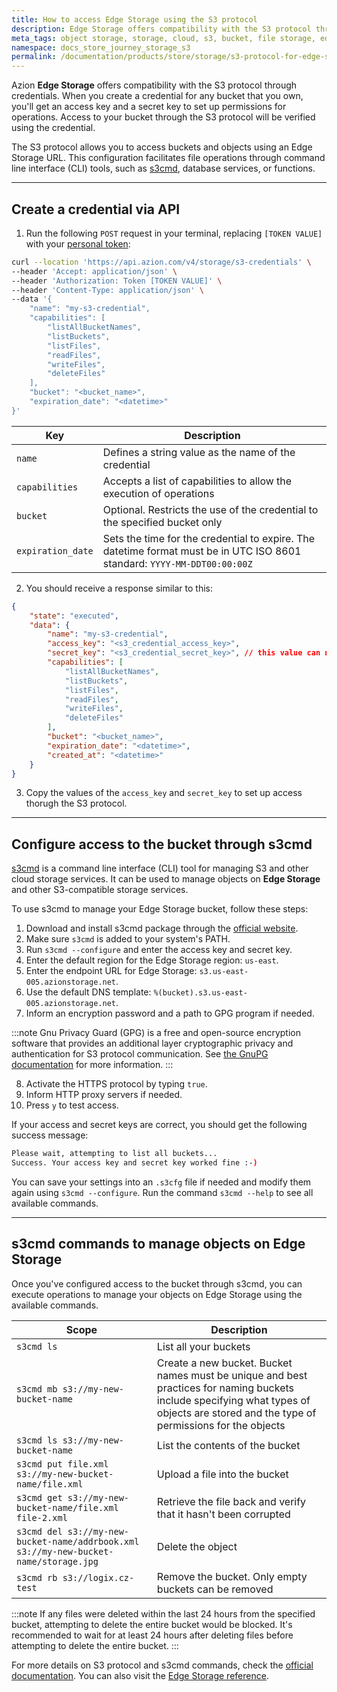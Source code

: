 ```yaml
---
title: How to access Edge Storage using the S3 protocol
description: Edge Storage offers compatibility with the S3 protocol through credentials. Generate an access key and a secret key for any bucket that you own to allow specific operations for each access verified with the credential.
meta_tags: object storage, storage, cloud, s3, bucket, file storage, edge storage, s3 protocol
namespace: docs_store_journey_storage_s3
permalink: /documentation/products/store/storage/s3-protocol-for-edge-storage/
---
```


Azion **Edge Storage** offers compatibility with the S3 protocol through credentials. When you create a credential for any bucket that you own, you'll get an access key and a secret key to set up permissions for operations. Access to your bucket through the S3 protocol will be verified using the credential.

The S3 protocol allows you to access buckets and objects using an Edge Storage URL. This configuration facilitates file operations through command line interface (CLI) tools, such as [s3cmd](https://s3cmd.org), database services, or functions.

---

## Create a credential via API

1. Run the following `POST` request in your terminal, replacing `[TOKEN VALUE]` with your [personal token](/en/documentation/products/guides/personal-tokens/):

```bash
curl --location 'https://api.azion.com/v4/storage/s3-credentials' \
--header 'Accept: application/json' \
--header 'Authorization: Token [TOKEN VALUE]' \
--header 'Content-Type: application/json' \
--data '{
    "name": "my-s3-credential",
    "capabilities": [
        "listAllBucketNames",
        "listBuckets",
        "listFiles",
        "readFiles",
        "writeFiles",
        "deleteFiles"
    ],
    "bucket": "<bucket_name>",
    "expiration_date": "<datetime>"
}'
```

  | Key | Description |
  | --- | --- |
  | `name` | Defines a string value as the name of the credential |
  | `capabilities` | Accepts a list of capabilities to allow the execution of operations |
  | `bucket` | Optional. Restricts the use of the credential to the specified bucket only |
  | `expiration_date` | Sets the time for the credential to expire. The datetime format must be in UTC ISO 8601 standard: `YYYY-MM-DDT00:00:00Z` |

2. You should receive a response similar to this:

```json
{
    "state": "executed",
    "data": {
        "name": "my-s3-credential",
        "access_key": "<s3_credential_access_key>",
        "secret_key": "<s3_credential_secret_key>", // this value can no longer be accessed in future requests
        "capabilities": [
            "listAllBucketNames",
            "listBuckets",
            "listFiles",
            "readFiles",
            "writeFiles",
            "deleteFiles"
        ],
        "bucket": "<bucket_name>",
        "expiration_date": "<datetime>",
        "created_at": "<datetime>"
    }
}
```

3. Copy the values of the `access_key` and `secret_key` to set up access thorugh the S3 protocol.

---

## Configure access to the bucket through s3cmd

[s3cmd](https://s3cmd.org) is a command line interface (CLI) tool for managing S3 and other cloud storage services. It can be used to manage objects on **Edge Storage** and other S3-compatible storage services. 

To use s3cmd to manage your Edge Storage bucket, follow these steps:

1. Download and install s3cmd package through the [official website](https://s3cmd.org/download).
2. Make sure `s3cmd` is added to your system's PATH.
3. Run `s3cmd --configure` and enter the access key and secret key.
4. Enter the default region for the Edge Storage region: `us-east`.
5. Enter the endpoint URL for Edge Storage: `s3.us-east-005.azionstorage.net`.
6. Use the default DNS template: `%(bucket).s3.us-east-005.azionstorage.net`.
7. Inform an encryption password and a path to GPG program if needed.

:::note
Gnu Privacy Guard (GPG) is a free and open-source encryption software that provides an additional layer cryptographic privacy and authentication for S3 protocol communication. See [the GnuPG documentation](https://www.gnupg.org/index.html) for more information.
:::

8. Activate the HTTPS protocol by typing `true`.
9. Inform HTTP proxy servers if needed.
10. Press `y` to test access.

If your access and secret keys are correct, you should get the following success message:

```bash
Please wait, attempting to list all buckets...
Success. Your access key and secret key worked fine :-)
```

You can save your settings into an `.s3cfg` file if needed and modify them again using `s3cmd --configure`. Run the command `s3cmd --help` to see all available commands.

---

## s3cmd commands to manage objects on Edge Storage

Once you've configured access to the bucket through s3cmd, you can execute operations to manage your objects on Edge Storage using the available commands.

| Scope | Description | 
|---|---|
| `s3cmd ls` | List all your buckets |
| `s3cmd mb s3://my-new-bucket-name` | Create a new bucket. Bucket names must be unique and best practices for naming buckets include specifying what types of objects are stored and the type of permissions for the objects |
| `s3cmd ls s3://my-new-bucket-name` | List the contents of the bucket |
| `s3cmd put file.xml s3://my-new-bucket-name/file.xml` | Upload a file into the bucket |
| `​​s3cmd get s3://my-new-bucket-name/file.xml file-2.xml` | Retrieve the file back and verify that it hasn't been corrupted |
| `s3cmd del s3://my-new-bucket-name/addrbook.xml s3://my-new-bucket-name/storage.jpg` | Delete the object |
| `s3cmd rb s3://logix.cz-test` | Remove the bucket. Only empty buckets can be removed |

:::note
If any files were deleted within the last 24 hours from the specified bucket, attempting to delete the entire bucket would be blocked. It's recommended to wait for at least 24 hours after deleting files before attempting to delete the entire bucket.
:::

For more details on S3 protocol and s3cmd commands, check the [official documentation](https://s3tools.org/s3cmd). You can also visit the [Edge Storage reference](/en/documentation/products/store/edge-storage/). 




